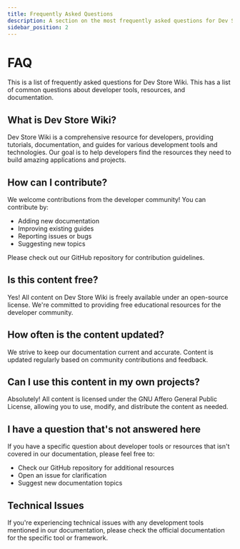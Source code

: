 ```yaml
---
title: Frequently Asked Questions
description: A section on the most frequently asked questions for Dev Store Wiki.
sidebar_position: 2
---
```


# FAQ

This is a list of frequently asked questions for Dev Store Wiki. This has a list of common questions about developer tools, resources, and documentation.

## What is Dev Store Wiki?

Dev Store Wiki is a comprehensive resource for developers, providing tutorials, documentation, and guides for various development tools and technologies. Our goal is to help developers find the resources they need to build amazing applications and projects.

## How can I contribute?

We welcome contributions from the developer community! You can contribute by:
- Adding new documentation
- Improving existing guides
- Reporting issues or bugs
- Suggesting new topics

Please check out our GitHub repository for contribution guidelines.

## Is this content free?

Yes! All content on Dev Store Wiki is freely available under an open-source license. We're committed to providing free educational resources for the developer community.

## How often is the content updated?

We strive to keep our documentation current and accurate. Content is updated regularly based on community contributions and feedback.

## Can I use this content in my own projects?

Absolutely! All content is licensed under the GNU Affero General Public License, allowing you to use, modify, and distribute the content as needed.

## I have a question that's not answered here

If you have a specific question about developer tools or resources that isn't covered in our documentation, please feel free to:
- Check our GitHub repository for additional resources
- Open an issue for clarification
- Suggest new documentation topics

## Technical Issues

If you're experiencing technical issues with any development tools mentioned in our documentation, please check the official documentation for the specific tool or framework.
